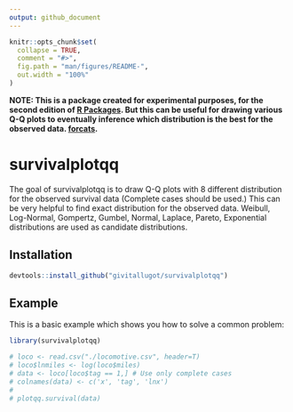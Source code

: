 ```yaml
---
output: github_document
---
```


<!-- README.md is generated from README.Rmd. Please edit that file -->

```r
knitr::opts_chunk$set(
  collapse = TRUE,
  comment = "#>",
  fig.path = "man/figures/README-",
  out.width = "100%"
)
```

**NOTE: This is a package created for experimental purposes, for the second edition of [R Packages](https://r-pkgs.org). But this can be useful for drawing various Q-Q plots to eventually inference which distribution is the best for the observed data. [forcats](https://forcats.tidyverse.org).**

# survivalplotqq

<!-- badges: start -->
<!-- badges: end -->

The goal of survivalplotqq is to draw Q-Q plots with 8 different distribution for the observed survival data (Complete cases should be used.) This can be very helpful to find exact distribution for the observed data. Weibull, Log-Normal, Gompertz, Gumbel, Normal, Laplace, Pareto, Exponential distributions are used as candidate distributions.

## Installation

``` r
devtools::install_github("givitallugot/survivalplotqq")
```

## Example

This is a basic example which shows you how to solve a common problem:

```r
library(survivalplotqq)

# loco <- read.csv("./locomotive.csv", header=T)
# loco$lnmiles <- log(loco$miles)
# data <- loco[loco$tag == 1,] # Use only complete cases
# colnames(data) <- c('x', 'tag', 'lnx')
# 
# plotqq.survival(data)
```
